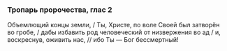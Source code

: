 ### Тропарь пророчества, глас 2

Объемлющий концы земли, / Ты, Христе, по воле Своей был затворён во гробе, / дабы избавить род человеческий от низвержения во ад / и, воскреснув, оживить нас, // ибо Ты — Бог бессмертный!
